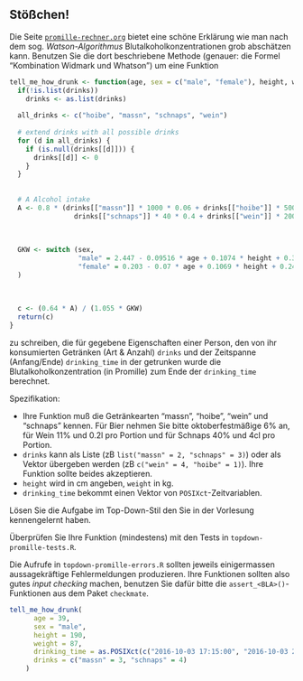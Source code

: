 ## Stößchen!


Die Seite [`promille-rechner.org`](https://web.archive.org/web/20150123143123/http://promille-rechner.org/erlaeuterung-der-promille-berechnung/)\footnote{Obacht, Link geht zum Internet-Archiv "Wayback Machine", das kann bisschen dauern...} bietet eine schöne Erklärung wie man nach dem sog. *Watson-Algorithmus* Blutalkoholkonzentrationen grob abschätzen kann. Benutzen Sie die dort beschriebene Methode (genauer: die Formel "Kombination Widmark und Whatson") um eine Funktion
```r
tell_me_how_drunk <- function(age, sex = c("male", "female"), height, weight, drinking_time, drinks) {
  if(!is.list(drinks))
    drinks <- as.list(drinks)
  
  all_drinks <- c("hoibe", "massn", "schnaps", "wein")
  
  # extend drinks with all possible drinks
  for (d in all_drinks) {
    if (is.null(drinks[[d]])) {
      drinks[[d]] <- 0
    }
  }
  
  
  # A Alcohol intake
  A <- 0.8 * (drinks[["massn"]] * 1000 * 0.06 + drinks[["hoibe"]] * 500 * 0.06 +
                drinks[["schnaps"]] * 40 * 0.4 + drinks[["wein"]] * 200 * 0.11)
  
  
  
  GKW <- switch (sex,
                 "male" = 2.447 - 0.09516 * age + 0.1074 * height + 0.3362 * weight,
                 "female" = 0.203 - 0.07 * age + 0.1069 * height + 0.2466 * weight
  )
  
  
  
  c <- (0.64 * A) / (1.055 * GKW)
  return(c)
}
```
zu schreiben, die für gegebene Eigenschaften einer Person, den von ihr konsumierten Getränken (Art & Anzahl) `drinks`  und der Zeitspanne (Anfang/Ende) `drinking_time` in der getrunken wurde die Blutalkoholkonzentration (in Promille) zum Ende der `drinking_time` berechnet.

Spezifikation:

- Ihre Funktion muß die Getränkearten "massn", "hoibe", "wein" und "schnaps" kennen. Für Bier nehmen Sie bitte oktoberfestmäßige 6% an, für Wein 11% und 0.2l pro Portion und für Schnaps 40% und 4cl pro Portion. 
- `drinks` kann als Liste (zB `list("massn" = 2, "schnaps" = 3)`) oder als Vektor übergeben werden (zB `c("wein" = 4, "hoibe" = 1)`). Ihre Funktion sollte beides akzeptieren.
- `height` wird in cm angeben, `weight` in kg.
- `drinking_time` bekommt einen Vektor von `POSIXct`-Zeitvariablen.

Lösen Sie die Aufgabe im Top-Down-Stil den Sie in der Vorlesung kennengelernt haben.  

Überprüfen Sie Ihre Funktion (mindestens) mit den Tests in `topdown-promille-tests.R`.

Die Aufrufe in `topdown-promille-errors.R`  sollten jeweils einigermassen aussagekräftige Fehlermeldungen produzieren. Ihre Funktionen sollten also gutes *input checking* machen, benutzen Sie dafür bitte die `assert_<BLA>()`-Funktionen aus dem Paket `checkmate`.


```r


tell_me_how_drunk(
      age = 39,
      sex = "male",
      height = 190,
      weight = 87,
      drinking_time = as.POSIXct(c("2016-10-03 17:15:00", "2016-10-03 22:55:00")),
      drinks = c("massn" = 3, "schnaps" = 4)
    )
```

